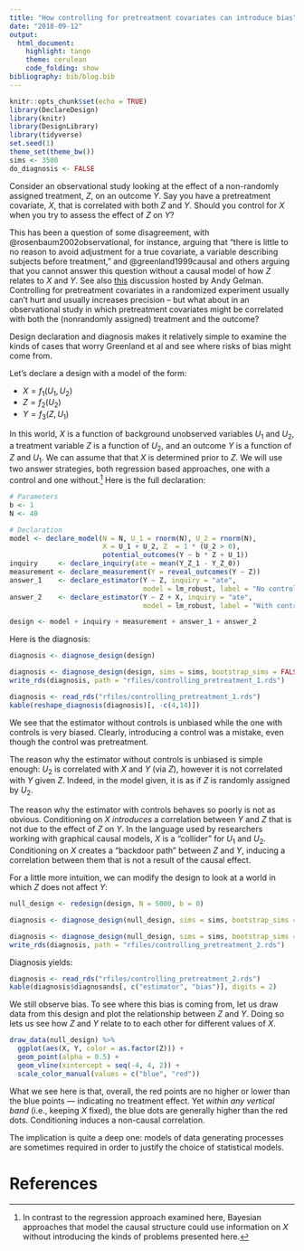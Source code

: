 ```yaml
---
title: "How controlling for pretreatment covariates can introduce bias"
date: "2018-09-12"
output:
  html_document:
    highlight: tango
    theme: cerulean
    code_folding: show
bibliography: bib/blog.bib
---
```


```r
knitr::opts_chunk$set(echo = TRUE)
library(DeclareDesign)
library(knitr)
library(DesignLibrary)
library(tidyverse)
set.seed(1)
theme_set(theme_bw())
sims <- 3500
do_diagnosis <- FALSE
```

Consider an observational study looking at the effect of a non-randomly assigned treatment, $Z$, on an outcome $Y$. Say you have a pretreatment covariate, $X$, that is correlated with both $Z$ and $Y$. Should you control for $X$ when you try to assess the effect of $Z$ on $Y$?

This has been a question of some disagreement, with @rosenbaum2002observational, for instance, arguing that "there is little to no reason to avoid adjustment for a true covariate, a variable describing subjects before treatment," and @greenland1999causal and others arguing that you cannot answer this question without a causal model of how $Z$ relates to $X$ and $Y$. See also [this](https://andrewgelman.com/2009/07/23/pearls_and_gelm/) discussion hosted by Andy Gelman.  Controlling for pretreatment covariates in a randomized experiment usually can't hurt and usually increases precision -- but what about in an observational study in which pretreatment covariates might be correlated with both the (nonrandomly assigned) treatment and the outcome?

Design declaration and diagnosis makes it relatively simple to examine the kinds of cases that worry Greenland et al and see where risks of bias might come from.

Let's declare a design with a model of the form:

* $X = f_1(U_1, U_2)$
* $Z = f_2(U_2)$
* $Y = f_3(Z, U_1)$

In this world, $X$ is a function of background unobserved variables $U_1$ and $U_2$, a treatment variable $Z$ is a function of $U_2$, and an outcome $Y$ is a function of $Z$ and $U_1$. We can assume that that $X$ is determined prior to $Z$. We will use two answer strategies, both regression based approaches, one with a control and one without.^[In contrast to the regression approach examined here, Bayesian approaches that model the causal structure could use information on $X$ without introducing the kinds of problems presented here.] Here is the full declaration:

```r
# Parameters
b <- 1
N <- 40

# Declaration
model <- declare_model(N = N, U_1 = rnorm(N), U_2 = rnorm(N),
                       X = U_1 + U_2, Z  = 1 * (U_2 > 0),
                       potential_outcomes(Y ~ b * Z + U_1))
inquiry     <- declare_inquiry(ate = mean(Y_Z_1 - Y_Z_0))
measurement <- declare_measurement(Y = reveal_outcomes(Y ~ Z))
answer_1    <- declare_estimator(Y ~ Z, inquiry = "ate",
                                 model = lm_robust, label = "No control")
answer_2    <- declare_estimator(Y ~ Z + X, inquiry = "ate",
                                 model = lm_robust, label = "With control")

design <- model + inquiry + measurement + answer_1 + answer_2
```


Here is the diagnosis:

```r
diagnosis <- diagnose_design(design)
```

```r
diagnosis <- diagnose_design(design, sims = sims, bootstrap_sims = FALSE)
write_rds(diagnosis, path = "rfiles/controlling_pretreatment_1.rds")
```


```r
diagnosis <- read_rds("rfiles/controlling_pretreatment_1.rds")
kable(reshape_diagnosis(diagnosis)[, -c(4,14)])
```

We see that the estimator without controls is unbiased while the one with controls is very biased. Clearly, introducing a control was a mistake, even though the control was pretreatment.

The reason why the estimator without controls is unbiased is simple enough: $U_2$ is correlated with $X$ and $Y$ (via $Z$), however it is not correlated with $Y$ given $Z$. Indeed, in the model given, it is as if $Z$ is randomly assigned by $U_2$.

The reason why the estimator with controls behaves so poorly is not as obvious. Conditioning on $X$ *introduces* a correlation between $Y$ and $Z$ that is not due to the effect of $Z$ on $Y$. In the language used by researchers working with graphical causal models, $X$ is a "collider" for $U_1$ and $U_2$. Conditioning on $X$ creates a "backdoor path" between $Z$ and $Y$, inducing a correlation between them that is not a result of the causal effect.

For a little more intuition, we can modify the design to look at a world in which $Z$ does not affect $Y$:

```r
null_design <- redesign(design, N = 5000, b = 0)
```

```r
diagnosis <- diagnose_design(null_design, sims = sims, bootstrap_sims = FALSE)
```

```r
diagnosis <- diagnose_design(null_design, sims = sims, bootstrap_sims = FALSE)
write_rds(diagnosis, path = "rfiles/controlling_pretreatment_2.rds")
```

Diagnosis yields:

```r
diagnosis <- read_rds("rfiles/controlling_pretreatment_2.rds")
kable(diagnosis$diagnosands[, c("estimator", "bias")], digits = 2)
```

We still observe bias. To see where this bias is coming from, let us draw data from this design and plot the relationship between $Z$ and $Y$. Doing so lets us see how $Z$ and $Y$ relate to to each other for different values of $X$.

```r
draw_data(null_design) %>%
  ggplot(aes(X, Y, color = as.factor(Z))) +
  geom_point(alpha = 0.5) +
  geom_vline(xintercept = seq(-4, 4, 2)) +
  scale_color_manual(values = c("blue", "red"))
```

What we see here is that, overall, the red points are no higher or lower than the blue points --- indicating no treatment effect. Yet *within any vertical band* (i.e.,  keeping $X$ fixed), the blue dots are generally higher than the red dots. Conditioning induces a non-causal correlation.

The implication is quite a deep one: models of data generating processes are sometimes required in order to justify the choice of statistical models.

# References
